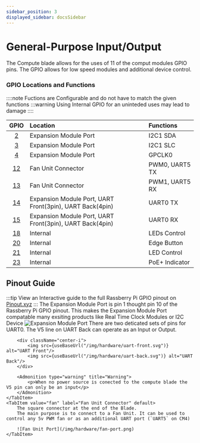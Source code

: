 ```yaml
---
sidebar_position: 3
displayed_sidebar: docsSidebar
---
```



# General-Purpose Input/Output
The Compute blade allows for the uses of 11 of the comput modules GPIO pins.
The GPIO allows for low speed modules and additional device control.

### GPIO Locations and Functions
::::note
Fuctions are Configurable and do not have to match the given functions
    :::warning
    Using Internal GPIO for an uninteded uses may lead to damage
::::

|   GPIO                                        | Location                                                  |  Functions     |
| :-------------------------------------------: | :-------------------------------------------------------- | :------------- |
| [2](https://pinout.xyz/pinout/pin3_gpio2/)    | Expansion Module Port                                     | I2C1 SDA       |
| [3](https://pinout.xyz/pinout/pin5_gpio3/)    | Expansion Module Port                                     | I2C1 SLC       |
| [4](https://pinout.xyz/pinout/pin7_gpio4/)    | Expansion Module Port                                     | GPCLK0         |
| [12](https://pinout.xyz/pinout/pin32_gpio12/) | Fan Unit Connector                                        | PWM0, UART5 TX |
| [13](https://pinout.xyz/pinout/pin32_gpio12/) | Fan Unit Connector                                        | PWM1, UART5 RX |
| [14](https://pinout.xyz/pinout/pin32_gpio12/) | Expansion Module Port, UART Front(3pin), UART Back(4pin)  | UART0 TX       |
| [15](https://pinout.xyz/pinout/pin32_gpio12/) | Expansion Module Port, UART Front(3pin), UART Back(4pin)  | UART0 RX       |
| [18](https://pinout.xyz/pinout/pin12_gpio18/) | Internal                                                  | LEDs Control   |
| [20](https://pinout.xyz/pinout/pin38_gpio20/) | Internal                                                  | Edge Button    |
| [21](https://pinout.xyz/pinout/pin40_gpio21/) | Internal                                                  | LED Control    |
| [23](https://pinout.xyz/pinout/pin16_gpio23/) | Internal                                                  | PoE+ Indicator |

## Pinout Guide
:::tip
View an Interactive guide to the full Rassberry Pi GPIO pinout on [Pinout.xyz](https://pinout.xyz/)
:::
<Tabs groupId='pinout'>
    <TabItem value="Expansion" label="Expansion Module Port" default>
        The Expansion Module Port is pin 1 thought pin 10 of the Rassberry Pi GPIO pinout.
        This makes the Expansion Module Port compatable many exsiting products like Real Time Clock Modules or I2C Device
        ![Expansion Module Port](/img/hardware/expansion-module-port.svg)
    </TabItem>
    <TabItem value="uart" label="UART" default>
        There are two deticated sets of pins for UART0. The V5 line on UART Back can operate as an Input or Output.

        <div className="center-i">
            <img src={useBaseUrl("/img/hardware/uart-front.svg")} alt="UART Front"/>
            <img src={useBaseUrl("/img/hardware/uart-back.svg")} alt="UART Back"/>
        </div>

        <Admonition type="warning" title="Warning">
            <p>When no power source is conected to the compute blade the V5 pin can only be an input</p>
        </Admonition>
    </TabItem>
    <TabItem value="fan" label="Fan Unit Connector" default>
        The square connector at the end of the Blade.
        The main purpose is to connect to a Fan Unit. It can be used to control any 5v PWM fan or as an additional UART port (`UART5` on CM4)

        ![Fan Unit Port](/img/hardware/fan-port.png)
    </TabItem>
</Tabs>